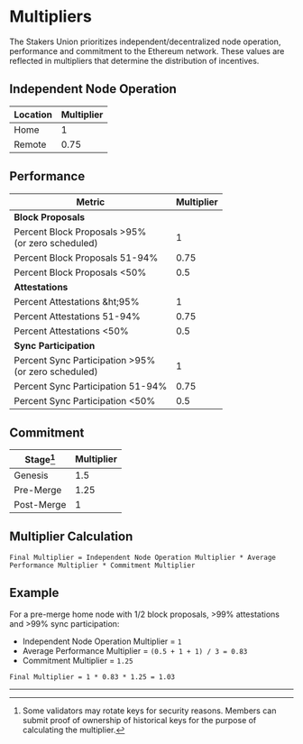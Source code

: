 # Multipliers

The Stakers Union prioritizes independent/decentralized node operation, performance and commitment to the Ethereum network. These values are reflected in multipliers that determine the distribution of incentives.

## Independent Node Operation

| Location | Multiplier |
| -------- | ---------- |
| Home     | 1          |
| Remote   | 0.75       |

## Performance

| Metric                                                        | Multiplier |
| ------------------------------------------------------------- | ---------- |
| **Block Proposals**                                           |            |
| Percent Block Proposals &gt;95%<br /> (or zero scheduled)     | 1          |
| Percent Block Proposals 51-94%                                | 0.75       |
| Percent Block Proposals &lt;50%                               | 0.5        |
| **Attestations**                                              |            |
| Percent Attestations &ht;95%                                  | 1          |
| Percent Attestations 51-94%                                   | 0.75       |
| Percent Attestations &lt;50%                                  | 0.5        |
| **Sync Participation**                                        |            |
| Percent Sync Participation &gt;95% <br /> (or zero scheduled) | 1          |
| Percent Sync Participation 51-94%                             | 0.75       |
| Percent Sync Participation &lt;50%                            | 0.5        |

## Commitment

| Stage[^1]  | Multiplier |
| ---------- | ---------- |
| Genesis    | 1.5        |
| Pre-Merge  | 1.25       |
| Post-Merge | 1          |

## Multiplier Calculation
```text
Final Multiplier = Independent Node Operation Multiplier * Average Performance Multiplier * Commitment Multiplier
```

## Example
For a pre-merge home node with 1/2 block proposals, >99% attestations and >99% sync participation:
* Independent Node Operation Multiplier = ```1```
* Average Performance Multiplier = ```(0.5 + 1 + 1) / 3 = 0.83```
* Commitment Multiplier = ```1.25```

```text
Final Multiplier = 1 * 0.83 * 1.25 = 1.03
```

---

[^1]: Some validators may rotate keys for security reasons. Members can submit proof of ownership of historical keys for the purpose of calculating the multiplier.
